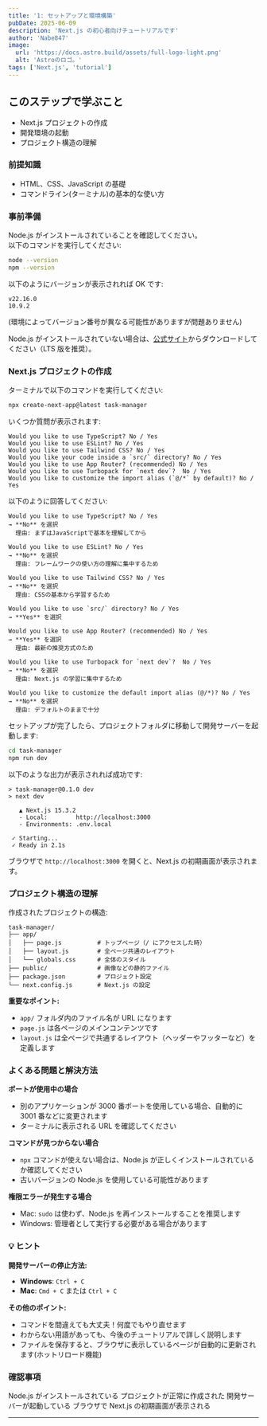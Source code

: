 ```yaml
---
title: '1: セットアップと環境構築'
pubDate: 2025-06-09
description: 'Next.js の初心者向けチュートリアルです'
author: 'Nabe847'
image:
  url: 'https://docs.astro.build/assets/full-logo-light.png'
  alt: 'Astroのロゴ。'
tags: ['Next.js', 'tutorial']
---
```


## このステップで学ぶこと

- Next.js プロジェクトの作成
- 開発環境の起動
- プロジェクト構造の理解

### 前提知識

- HTML、CSS、JavaScript の基礎
- コマンドライン(ターミナル)の基本的な使い方

### 事前準備

Node.js がインストールされていることを確認してください。  
以下のコマンドを実行してください:

```bash
node --version
npm --version
```

以下のようにバージョンが表示されれば OK です:

```
v22.16.0
10.9.2
```

(環境によってバージョン番号が異なる可能性がありますが問題ありません)

Node.js がインストールされていない場合は、[公式サイト](https://nodejs.org/)からダウンロードしてください（LTS 版を推奨）。

### Next.js プロジェクトの作成

ターミナルで以下のコマンドを実行してください:

```bash
npx create-next-app@latest task-manager
```

いくつか質問が表示されます:

```
Would you like to use TypeScript? No / Yes
Would you like to use ESLint? No / Yes
Would you like to use Tailwind CSS? No / Yes
Would you like your code inside a `src/` directory? No / Yes
Would you like to use App Router? (recommended) No / Yes
Would you like to use Turbopack for `next dev`?  No / Yes
Would you like to customize the import alias (`@/*` by default)? No / Yes
```

以下のように回答してください:

```
Would you like to use TypeScript? No / Yes
→ **No** を選択
  理由: まずはJavaScriptで基本を理解してから

Would you like to use ESLint? No / Yes
→ **No** を選択
  理由: フレームワークの使い方の理解に集中するため

Would you like to use Tailwind CSS? No / Yes
→ **No** を選択
  理由: CSSの基本から学習するため

Would you like to use `src/` directory? No / Yes
→ **Yes** を選択

Would you like to use App Router? (recommended) No / Yes
→ **Yes** を選択
  理由: 最新の推奨方式のため

Would you like to use Turbopack for `next dev`?  No / Yes
→ **No** を選択
  理由: Next.js の学習に集中するため

Would you like to customize the default import alias (@/*)? No / Yes
→ **No** を選択
  理由: デフォルトのままで十分
```

セットアップが完了したら、プロジェクトフォルダに移動して開発サーバーを起動します:

```bash
cd task-manager
npm run dev
```

以下のような出力が表示されれば成功です:

```
> task-manager@0.1.0 dev
> next dev

   ▲ Next.js 15.3.2
   - Local:        http://localhost:3000
   - Environments: .env.local

 ✓ Starting...
 ✓ Ready in 2.1s
```

ブラウザで `http://localhost:3000` を開くと、Next.js の初期画面が表示されます。

### プロジェクト構造の理解

作成されたプロジェクトの構造:

```
task-manager/
├── app/
│   ├── page.js          # トップページ（/ にアクセスした時）
│   ├── layout.js        # 全ページ共通のレイアウト
│   └── globals.css      # 全体のスタイル
├── public/              # 画像などの静的ファイル
├── package.json         # プロジェクト設定
└── next.config.js       # Next.js の設定
```

**重要なポイント:**

- `app/` フォルダ内のファイル名が URL になります
- `page.js` は各ページのメインコンテンツです
- `layout.js` は全ページで共通するレイアウト（ヘッダーやフッターなど）を定義します

### よくある問題と解決方法

**ポートが使用中の場合**

- 別のアプリケーションが 3000 番ポートを使用している場合、自動的に 3001 番などに変更されます
- ターミナルに表示される URL を確認してください

**コマンドが見つからない場合**

- `npx` コマンドが使えない場合は、Node.js が正しくインストールされているか確認してください
- 古いバージョンの Node.js を使用している可能性があります

**権限エラーが発生する場合**

- Mac: `sudo` は使わず、Node.js を再インストールすることを推奨します
- Windows: 管理者として実行する必要がある場合があります

### 💡 ヒント

**開発サーバーの停止方法:**

- **Windows**: `Ctrl + C`
- **Mac**: `Cmd + C` または `Ctrl + C`

**その他のポイント:**

- コマンドを間違えても大丈夫！何度でもやり直せます
- わからない用語があっても、今後のチュートリアルで詳しく説明します
- ファイルを保存すると、ブラウザに表示しているページが自動的に更新されます(ホットリロード機能)

### 確認事項


<div>
  <ChecklistItem client:load id="point1">
    Node.js がインストールされている
  </ChecklistItem>
  <ChecklistItem client:load id="point2">
    プロジェクトが正常に作成された
  </ChecklistItem>
  <ChecklistItem client:load id="point3">
    開発サーバーが起動している
  </ChecklistItem>
  <ChecklistItem client:load id="point4">
    ブラウザで Next.js の初期画面が表示される
  </ChecklistItem>
</div>

---
